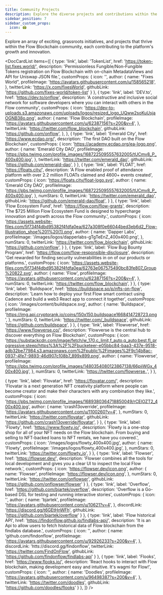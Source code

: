 ```yaml
---
title: Community Projects
description: Explore the diverse projects and contributions within the Flow Blockchain community.
sidebar_position: 7
sidebar_custom_props:
  icon: 🏟️
---
```



Explore an array of exciting, grassroots initiatives, and projects that thrive within the Flow Blockchain community, each contributing to the platform's growth and innovation.

<DocCardList items={[
  {
    type: 'link',
    label: 'TokenList',
    href: 'https://token-list.fixes.world/',
    description: 'Permissionless Fungible/Non-Fungible Tokens registration on Flow Blockchain with on-chain MetadataViews and API for Uniswap JSON file.',
    customProps: {
      icon: '',
      author: {
        name: "Fixes World",
        profileImage: 'https://avatars.githubusercontent.com/u/158565218',
      },
      twitterLink: 'https://x.com/fixesWorld',
      githubLink: 'https://github.com/fixes-world/token-list'
    }
  },
  {
    type: 'link',
    label: 'DEV.to',
    href: 'https://dev.to/onflow',
    description: 'A constructive and inclusive social network for software developers where you can interact with others in the Flow community',
    customProps: {
      icon: 'https://dev-to-uploads.s3.amazonaws.com/uploads/logos/resized_logo_UQww2soKuUsjaOGNB38o.png',
      author: {
        name: 'Flow Blockchain',
        profileImage:
          'https://avatars.githubusercontent.com/u/62387156?s=200&v=4',
      },
      twitterLink: 'https://twitter.com/flow_blockchain',
      githubLink: 'https://github.com/onflow',
    },
  },
  {
    type: 'link',
    label: 'Emerald City',
    href: 'https://www.ecdao.org/',
    description: 'The first DAO built on the Flow Blockchain',
    customProps: {
      icon: 'https://academy.ecdao.org/ea-logo.png',
      author: {
        name: 'Emerald City DAO',
        profileImage:
          'https://pbs.twimg.com/profile_images/1687225095557632005/tUCmv8_P_400x400.jpg',
      },
      twitterLink: 'https://twitter.com/emerald_dao',
      githubLink: 'https://github.com/emerald-dao',
    }
  },
  {
    type: 'link',
    label: 'FLOAT',
    href: 'https://floats.city/',
    description: 'A Flow enabled proof of attendance platform with over 2.2 million FLOATs claimed and 4600+ events created',
    customProps: {
      icon: 'https://floats.city/float-logo.svg',
      author: {
        name: 'Emerald City DAO',
        profileImage:
          'https://pbs.twimg.com/profile_images/1687225095557632005/tUCmv8_P_400x400.jpg',
      },
      numStars: 0,
      twitterLink: 'https://twitter.com/emerald_dao',
      githubLink: 'https://github.com/emerald-dao/float',
    }
  },
  {
    type: 'link',
    label: 'Flow Ecosystem Fund',
    href: 'https://flow.com/flow-grants',
    description: 'The $725 Million Flow Ecosystem Fund is designed to hypercharge innovation and growth across the Flow community.',
    customProps: {
      icon: 'https://assets.website-files.com/5f734f4dbd95382f4fdfa0ea/627a308f0e66044bed3eb6d2_Flow-Illustration_shoe%201%20(1).png',
      author: {
        name: 'Dapper Labs',
        profileImage:
          '/images/logos/dapperlabs-gTgTeEnZ_400x400.png',
      },
      numStars: 0,
      twitterLink: 'https://twitter.com/flow_blockchain',
      githubLink: 'https://github.com/onflow',
    }
  },
  {
    type: 'link',
    label: 'Flow Bug Bounty Program',
    href: 'https://flow.com/flow-responsible-disclosure',
    description: 'Get rewarded for finding security vulnerabilities in on of our products or platforms.',
    customProps: {
      icon: 'https://assets.website-files.com/5f734f4dbd95382f4fdfa0ea/62763e067575490bc83fe807_Group%20822.svg',
      author: {
        name: 'Flow',
        profileImage:
          'https://avatars.githubusercontent.com/u/62387156?s=200&v=4',
      },
      numStars: 0,
      twitterLink: 'https://twitter.com/flow_blockchain',
    }
  },
  {
    type: 'link',
    label: 'Buildspace',
    href: 'https://buildspace.so/p/nfts-on-flow',
    description: 'Learn how to deploy your first Flow smart contract using Cadence and build a web3 React app to connect it together',
    customProps: {
      icon: '/images/content/buildspace.svg',
      author: {
        name: 'Buildspace',
        profileImage:
          'https://img.api.cryptorank.io/coins/150x150.buildspace1668414728723.png',
      },
      numStars: 0,
      twitterLink: 'https://twitter.com/_buildspace',
      githubLink: 'https://github.com/buildspace',
    }
  },
  {
    type: 'link',
    label: 'Flowverse',
    href: 'https://www.flowverse.co/',
    description: 'Flowverse is the central hub to discover everything on Flow Blockchain',
    customProps: {
      icon: 'https://substackcdn.com/image/fetch/w_170,c_limit,f_auto,q_auto:best,fl_progressive:steep/https%3A%2F%2Fbucketeer-e05bbc84-baa3-437e-9518-adb32be77984.s3.amazonaws.com%2Fpublic%2Fimages%2F9c14b8ac-0937-4fe7-9893-46d907c108b7_899x899.png',
      author: {
        name: 'Flowverse',
        profileImage:
          'https://pbs.twimg.com/profile_images/1480354080123867138/66piiWGx_400x400.jpg',
      },
      numStars: 0,
      twitterLink: 'https://twitter.com/flowverse_',
    }
  },

{
type: 'link',
label: 'Flovatar',
href: 'https://flovatar.com/',
description: 'Flovatar is a next generation NFT creativity platform where people can become creator and make their characters with any combination they like.',
customProps: {
icon: 'https://pbs.twimg.com/profile_images/1689380364718850049/rCElOZT2_400x400.jpg',
author: {
name: 'crash13override',
profileImage: 'https://avatars.githubusercontent.com/u/1100260?v=4',
},
numStars: 0,
twitterLink: 'https://twitter.com/flovatar',
githubLink: 'https://github.com/crash13override/flovatar',
}
},
{
type: 'link',
label: 'Flowty',
href: 'https://www.flowty.io/',
description: 'Flowty is a one-stop shop for all of your NFT needs on the Flow blockchain. From buying and selling to NFT-backed loans to NFT rentals, we have you covered.',
customProps: {
icon: '/images/logos/flowty_400x400.jpg',
author: {
name: 'Flowty',
profileImage:
'/images/logos/flowty_400x400.jpg',
},
numStars: 0,
twitterLink: 'https://twitter.com/flowty_io',
}
},
{
type: 'link',
label: 'Flowser',
href: 'https://flowser.dev/',
description: 'Flowser combines all the tools for local development and gives you a clear UI to inspect the local Flow network.',
customProps: {
icon: 'https://flowser.dev/icon.png',
author: {
name: 'Flowser',
profileImage:
'https://flowser.dev/icon.png',
},
numStars: 0,
twitterLink: 'https://twitter.com/onflowser',
githubLink: 'https://github.com/onflowser/flowser'
}
},
{
type: 'link',
label: 'Overflow',
href: 'https://github.com/bjartek/overflow',
description: 'Overflow is a Go-based DSL for testing and running interactive stories',
customProps: {
icon: '',
author: {
name: 'bjartek',
profileImage:
'https://avatars.githubusercontent.com/u/10621?v=4',
},
discordLink: 'https://discord.gg/t6GEtHnWFh',
githubLink: 'https://github.com/bjartek/overflow'
}
},
{
type: 'link',
label: 'Flow historical API',
href: 'https://findonflow.github.io/findlabs-api/',
description: 'It is an Api to allow users to fetch historical data of Flow blockchain from the findlabs database.',
customProps: {
icon: '',
author: {
name: 'github.com/findonflow',
profileImage:
'https://avatars.githubusercontent.com/u/92926233?s=200&v=4',
},
discordLink: 'htts://discord.gg/findonflow',
twitterLink: 'https://twitter.com/FindOnFlow',
githubLink: 'https://github.com/findonflow/findlabs-api'
}
},
{
type: 'link',
label: 'Flooks',
href: 'https://www.flooks.io/',
description: 'React hooks to interact with Flow blockchain, making development easy and intuitive. It\'s wagmi for Flow!',
customProps: {
icon: '',
author: {
name: 'Doodles',
profileImage:
'https://avatars.githubusercontent.com/u/96498387?s=200&v=4',
},
twitterLink: 'https://twitter.com/doodles',
githubLink: 'https://github.com/doodles/flooks'
}
},
]} />
